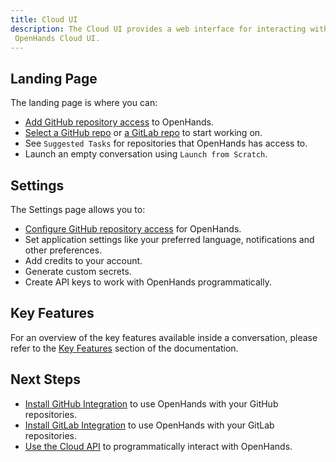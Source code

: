 ```yaml
---
title: Cloud UI
description: The Cloud UI provides a web interface for interacting with OpenHands. This page explains how to use the
 OpenHands Cloud UI.
---
```


## Landing Page

The landing page is where you can:

- [Add GitHub repository access](/usage/cloud/github-installation#adding-github-repository-access) to OpenHands.
- [Select a GitHub repo](/usage/cloud/github-installation#working-with-github-repos-in-openhands-cloud) or
  [a GitLab repo](/usage/cloud/gitlab-installation#working-with-gitlab-repos-in-openhands-cloud) to start working on.
- See `Suggested Tasks` for repositories that OpenHands has access to.
- Launch an empty conversation using `Launch from Scratch`.

## Settings

The Settings page allows you to:

- [Configure GitHub repository access](/usage/cloud/github-installation#modifying-repository-access) for OpenHands.
- Set application settings like your preferred language, notifications and other preferences.
- Add credits to your account.
- Generate custom secrets.
- Create API keys to work with OpenHands programmatically.

## Key Features

For an overview of the key features available inside a conversation, please refer to the [Key Features](../key-features)
section of the documentation.

## Next Steps

- [Install GitHub Integration](/usage/cloud/github-installation) to use OpenHands with your GitHub repositories.
- [Install GitLab Integration](/usage/cloud/gitlab-installation) to use OpenHands with your GitLab repositories.
- [Use the Cloud API](/usage/cloud/cloud-api) to programmatically interact with OpenHands.
